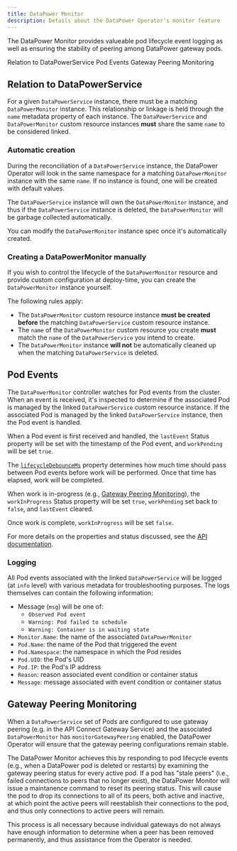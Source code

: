 ```yaml
---
title: DataPower Monitor
description: Details about the DataPower Operator's monitor feature
---
```


<PageDescription>

The DataPower Monitor provides valueable pod lifecycle event logging as well as ensuring the stability of peering among DataPower gateway pods.

</PageDescription>

<AnchorLinks>
  <AnchorLink>Relation to DataPowerService</AnchorLink>
  <AnchorLink>Pod Events</AnchorLink>
  <AnchorLink>Gateway Peering Monitoring</AnchorLink>
</AnchorLinks>

## Relation to DataPowerService

For a given `DataPowerService` instance, there must be a matching `DataPowerMonitor` instance. This relationship or linkage is held through the `name` metadata property of each instance. The `DataPowerService` and `DataPowerMonitor` custom resource instances **must** share the same `name` to be considered linked.

### Automatic creation

During the reconciliation of a `DataPowerService` instance, the DataPower Operator will look in the same namespace for a matching `DataPowerMonitor` instance with the same `name`. If no instance is found, one will be created with default values.

The `DataPowerService` instance will own the `DataPowerMonitor` instance, and thus if the `DataPowerService` instance is deleted, the `DataPowerMonitor` will be garbage collected automatically.

<InlineNotification>

You can modify the `DataPowerMonitor` instance spec once it's automatically created.

</InlineNotification>

### Creating a DataPowerMonitor manually

If you wish to control the lifecycle of the `DataPowerMonitor` resource and provide custom configuration at deploy-time, you can create the `DataPowerMonitor` instance yourself.

The following rules apply:

- The `DataPowerMonitor` custom resource instance **must be created before** the matching `DataPowerService` custom resource instance.
- The `name` of the `DataPowerMonitor` custom resource you create **must** match the `name` of the `DataPowerService` you intend to create.
- The `DataPowerMonitor` instance **will not** be automatically cleaned up when the matching `DataPowerService` is deleted.

## Pod Events

The `DataPowerMonitor` controller watches for Pod events from the cluster. When an event is received, it's inspected to determine if the associated Pod is managed by the linked `DataPowerService` custom resource instance. If the associated Pod is managed by the linked `DataPowerService` instance, then the Pod event is handled.

When a Pod event is first received and handled, the `lastEvent` Status property will be set with the timestamp of the Pod event, and `workPending` will be set `true`.

The [`lifecycleDebounceMs`](/apis/datapowermonitor/v1beta2#lifecycledebouncems) property determines how much time should pass between Pod events before work will be performed. Once that time has elapsed, work will be completed.

When work is in-progress (e.g., [Gateway Peering Monitoring](/features/monitor#gateway-peering-monitoring)), the `workInProgress` Status property will be set `true`, `workPending` set back to `false`, and `lastEvent` cleared.

Once work is complete, `workInProgress` will be set `false`.

For more details on the properties and status discussed, see the [API documentation](/apis/datapowermonitor/v1beta2).

### Logging

All Pod events associated with the linked `DataPowerService` will be logged (at `info` level) with various metadata for troubleshooting purposes. The logs themselves can contain the following information:

- Message (`msg`) will be one of:
  - `Observed Pod event`
  - `Warning: Pod failed to schedule`
  - `Warning: Container is in waiting state`
- `Monitor.Name`: the name of the associated `DataPowerMonitor`
- `Pod.Name`: the name of the Pod that triggered the event
- `Pod.Namespace`: the namespace in which the Pod resides
- `Pod.UID`: the Pod's UID
- `Pod.IP`: the Pod's IP address
- `Reason`: reason associated event condition or container status
- `Message`: message associated with event condition or container status

## Gateway Peering Monitoring

When a `DataPowerService` set of Pods are configured to use gateway peering (e.g. in the API Connect Gateway Service) and the associated `DataPowerMonitor` has `monitorGatewayPeering` enabled, the DataPower Operator will ensure that the gateway peering configurations remain stable.

The DataPower Monitor achieves this by responding to pod lifecycle events (e.g., when a DataPower pod is deleted or restarts) by examining the gateway peering status for every active pod. If a pod has "stale peers" (i.e., failed connections to peers that no longer exist), the DataPower Monitor will issue a maintanence command to reset its peering status. This will cause the pod to drop its connections to all of its peers, both active and inactive, at which point the active peers will reestablish their connections to the pod, and thus only connections to active peers will remain.

This process is all necessary because individual gateways do not always have enough information to determine when a peer has been removed permanently, and thus assistance from the Operator is needed.